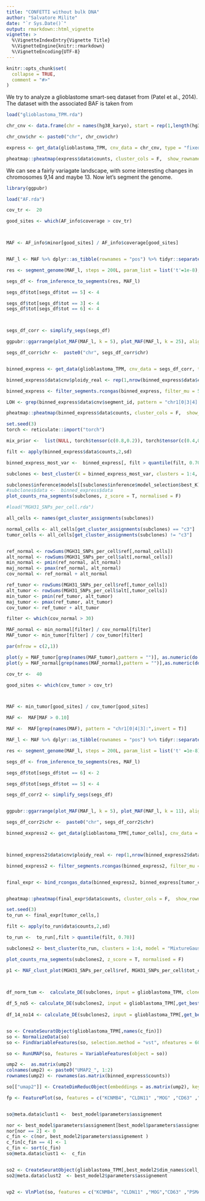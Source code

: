 ```yaml
---
title: "CONFETTI without bulk DNA"
author: "Salvatore Milite"
date: "`r Sys.Date()`"
output: rmarkdown::html_vignette
vignette: >
  %\VignetteIndexEntry{Vignette Title}
  %\VignetteEngine{knitr::rmarkdown}
  %\VignetteEncoding{UTF-8}
---
```


```r
knitr::opts_chunk$set(
  collapse = TRUE,
  comment = "#>"
)
```


We try to analyze a glioblastome smart-seq dataset from (Patel et al., 2014). The dataset with the associated BAF is taken from 

```r

load("glioblastoma_TPM.rda")

chr_cnv <- data.frame(chr = names(hg38_karyo), start = rep(1,length(hg38_karyo)), end = hg38_karyo, tot = rep(2, length(hg38_karyo)))

chr_cnv$chr <- paste0("chr", chr_cnv$chr)

express <- get_data(glioblastoma_TPM, cnv_data = chr_cnv, type = "fixed_binning", fun = mean)

pheatmap::pheatmap(express$data$counts, cluster_cols = F,  show_rownames = F)


```

We can see a fairly variagate landscape, with some interesting changes in chromosomes 9,14 and maybe 13. Now let's segment the genome.

```r
library(ggpubr)

load("AF.rda")

cov_tr <-  20

good_sites <- which(AF_info$coverage > cov_tr)



MAF <- AF_info$minor[good_sites] / AF_info$coverage[good_sites]


MAF_l <- MAF %>% dplyr::as_tibble(rownames = "pos") %>% tidyr::separate(pos, c("chr", "start"))

res <- segment_genome(MAF_l, steps = 200L, param_list = list('t'=1e-8), filter_size = 25)

segs_df <- from_inference_to_segments(res, MAF_l)

segs_df$tot[segs_df$tot == 5] <- 4

segs_df$tot[segs_df$tot == 3] <- 4
segs_df$tot[segs_df$tot == 6] <- 4



segs_df_corr <- simplify_segs(segs_df)

ggpubr::ggarrange(plot_MAF(MAF_l, k = 5), plot_MAF(MAF_l, k = 25), align = "hv", common.legend = T, labels = c("A", "B"), legend = "none", font.label = list(size = 12))

```


```r

segs_df_corr$chr <-  paste0("chr", segs_df_corr$chr)


binned_express <- get_data(glioblastoma_TPM, cnv_data = segs_df_corr, type = "fixed_binning", correct_bins = F, fun = mean, bindim = median, genome = "hg19")

binned_express$data$cnv$ploidy_real <- rep(1,nrow(binned_express$data$cnv))

binned_express <- filter_segments.rcongas(binned_express, filter_mu = 50)

LOH <- grep(binned_express$data$cnv$segment_id, pattern = "chr1[0|3|4]:", value = T, perl = T)

pheatmap::pheatmap(binned_express$data$counts, cluster_cols = F,  show_rownames = F, cluster_rows = T, cutree_rows = 3)
```


```r
set.seed(3)
torch <- reticulate::import("torch")

mix_prior <-  list(NULL, torch$tensor(c(0.8,0.2)), torch$tensor(c(0.4,0.3,0.3)), torch$tensor(c(0.3,0.3,0.2,0.2)))

filt <- apply(binned_express$data$counts,2,sd)

binned_express_most_var <-  binned_express[, filt > quantile(filt, 0.70)]

subclones <- best_cluster(X = binned_express_most_var, clusters = 1:4, model = "MixtureGaussianNorm", steps =800L, lr = 0.01, param_list = list(a = 0, b = 1, init_sd = 0.5), method = "AIC", mixture = mix_prior, posteriors = T, step_post = 200) 

```

```r
subclones$inference$models[[subclones$inference$model_selection$best_K]]$parameters$norm_factor <- rep(1,75)
#subclones$data <-  binned_express$data
plot_counts_rna_segments(subclones, z_score = T, normalised = F)
```

```r
#load("MGH31_SNPs_per_cell.rda")

all_cells <- names(get_cluster_assignments(subclones))

normal_cells <- all_cells[get_cluster_assignments(subclones) == "c3"]
tumor_cells <- all_cells[get_cluster_assignments(subclones) != "c3"]


ref_normal <- rowSums(MGH31_SNPs_per_cell$ref[,normal_cells])
alt_normal <- rowSums(MGH31_SNPs_per_cell$alt[,normal_cells])
min_normal <- pmin(ref_normal, alt_normal)
maj_normal <- pmax(ref_normal, alt_normal)
cov_normal <- ref_normal + alt_normal

ref_tumor <- rowSums(MGH31_SNPs_per_cell$ref[,tumor_cells])
alt_tumor <- rowSums(MGH31_SNPs_per_cell$alt[,tumor_cells])
min_tumor <- pmin(ref_tumor, alt_tumor)
maj_tumor <- pmax(ref_tumor, alt_tumor)
cov_tumor <- ref_tumor + alt_tumor

filter <- which(cov_normal > 30)

MAF_normal <- min_normal[filter] / cov_normal[filter]
MAF_tumor <- min_tumor[filter] / cov_tumor[filter]

par(mfrow = c(2,1))

plot(y = MAF_tumor[grep(names(MAF_tumor),pattern = "")], as.numeric(do.call(rbind, strsplit(names(MAF_tumor),split = ":"))[,2]))
plot(y = MAF_normal[grep(names(MAF_normal),pattern = "")],as.numeric(do.call(rbind, strsplit(names(MAF_normal),split = ":"))[,2]))
```

```r


cov_tr <-  40

good_sites <- which(cov_tumor > cov_tr)



MAF <- min_tumor[good_sites] / cov_tumor[good_sites]

MAF <-  MAF[MAF > 0.10]

MAF <-  MAF[grep(names(MAF), pattern = "chr1[0|4|3]:",invert = T)]

MAF_l <- MAF %>% dplyr::as_tibble(rownames = "pos") %>% tidyr::separate(pos, c("chr", "start"))

res <- segment_genome(MAF_l, steps = 200L, param_list = list('t' =1e-8), filter_size = 33)

segs_df <- from_inference_to_segments(res, MAF_l)

segs_df$tot[segs_df$tot == 6] <- 2

segs_df$tot[segs_df$tot == 5] <- 4

segs_df_corr2 <- simplify_segs(segs_df)


ggpubr::ggarrange(plot_MAF(MAF_l, k = 5), plot_MAF(MAF_l, k = 11), align = "hv", common.legend = T, labels = c("A", "B"), legend = "none", font.label = list(size = 12))

```

```r
segs_df_corr2$chr <-  paste0("chr", segs_df_corr2$chr)

binned_express2 <- get_data(glioblastoma_TPM[,tumor_cells], cnv_data = segs_df_corr2, type = "fixed_binning", correct_bins = F, fun = mean, chrs = paste0("chr", 1:22)[-11])



binned_express2$data$cnv$ploidy_real <- rep(1,nrow(binned_express2$data$cnv))

binned_express2 <- filter_segments.rcongas(binned_express2, filter_mu = 50)


final_expr <- bind_rcongas_data(binned_express2, binned_express[tumor_cells,which(colnames(binned_express$data$counts)  %in% LOH)]) 


pheatmap::pheatmap(final_expr$data$counts, cluster_cols = F,  show_rownames = F, cluster_rows = T, cutree_rows = 3)
```

```r
set.seed(3)
to_run <- final_expr[tumor_cells,]

filt <- apply(to_run$data$counts,2,sd)

to_run <-  to_run[,filt > quantile(filt, 0.70)]

subclones2 <- best_cluster(to_run, clusters = 1:4, model = "MixtureGaussianNorm", steps = 800L, lr = 0.01, param_list = list(a = 0, b = 1, init_sd = 0.5), method = "lk", posteriors = T, step_post = 150) 
```


```r


plot_counts_rna_segments(subclones2, z_score = T, normalised = F)
```


```r

p1 <- MAF_clust_plot(MGH31_SNPs_per_cell$ref, MGH31_SNPs_per_cell$tot_coverage, names(best_model2$parameters$assignement[best_model2$parameters$assignement == 2]) , names(best_model2$parameters$assignement[best_model2$parameters$assignement!= 2]) ,"^5:", filt = 20, labels = c("2", "1"))




```

```r

df_norm_tum <-  calculate_DE(subclones, input = glioblastoma_TPM, clone1 = "c3", NULL, normalize = F, logfc.threshold = 0.2)
  
df_5_no5 <- calculate_DE(subclones2, input = glioblastoma_TPM[,get_best_model(subclones2)$dim_names$cell_names], clone1 = "c2", NULL, normalize = F, logfc.threshold = 0.2)
  
df_14_no14 <- calculate_DE(subclones2, input = glioblastoma_TPM[,get_best_model(subclones2)$dim_names$cell_names], clone1 = "c1","c3", normalize = F, logfc.threshold = 0.2)


so <- CreateSeuratObject(glioblastoma_TPM[,names(c_fin)])
so <- NormalizeData(so)
so <- FindVariableFeatures(so, selection.method = "vst", nfeatures = 6000)

so <- RunUMAP(so, features = VariableFeatures(object = so))

ump2 <-  as.matrix(ump2)
colnames(ump2) <- paste0("UMAP2_", 1:2)
rownames(ump2) <- rownames(as.matrix(binned_express$counts))

so[["umap2"]] <- CreateDimReducObject(embeddings = as.matrix(ump2), key = "UMAP2_", assay = DefaultAssay(so))

fp <- FeaturePlot(so, features = c("KCNMB4", "CLDN11" ,"MOG" ,"CD63" ,"PSMA7" ,"SOD1" , "EGFR" , "C1S", "SYNE2" ))


so@meta.data$clust1 <-  best_model$parameters$assignement 

nor <- best_model$parameters$assignement[best_model$parameters$assignement == 2]
nor[nor == 2] <- 0
c_fin <- c(nor, best_model2$parameters$assignement )
c_fin[c_fin == 4] <- 1
c_fin <- sort(c_fin)
so@meta.data$clust1 <-  c_fin


so2 <- CreateSeuratObject(glioblastoma_TPM[,best_model2$dim_names$cell_names])
so2@meta.data$clust2  <- best_model2$parameters$assignement 


vp2 <- VlnPlot(so, features = c("KCNMB4", "CLDN11" ,"MOG","CD63" ,"PSMA7" ,"SOD1" , "EGFR" , "C1S", "SYNE2" ),  group.by = "clust1", pt.size = 0.5)
```


